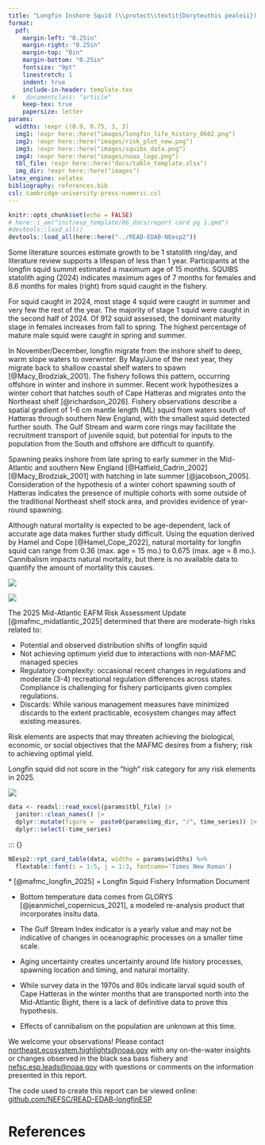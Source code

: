 ```yaml
---
title: "Longfin Inshore Squid (\\protect\\textit{Doryteuthis pealeii}) \\linebreak Snapshot Ecosystem & Socioeconomic Profile (ESP)"
format: 
  pdf:
    margin-left: "0.25in"
    margin-right: "0.25in"
    margin-top: "0in"
    margin-bottom: "0.25in"
    fontsize: "9pt"
    linestretch: 1
    indent: true
    include-in-header: template.tex    
 #   documentclass: "article"
    keep-tex: true
    papersize: letter
params:
  widths: !expr c(0.9, 0.75, 3, 3)
  img1: !expr here::here("images/longfin_life_history_0602.png")
  img2: !expr here::here("images/risk_plot_new.png")
  img3: !expr here::here("images/squibs_data.png")
  img4: !expr here::here("images/noaa_logo.png")
  tbl_file: !expr here::here("docs/table_template.xlsx")
  img_dir: !expr here::here("images")
latex_engine: xelatex
bibliography: references.bib
csl: cambridge-university-press-numeric.csl
---
```

```r
knitr::opts_chunk$set(echo = FALSE)
# here::i_am("inst/esp_template/06_docs/report card pg 1.qmd")
#devtools::load_all()
devtools::load_all(here::here("../READ-EDAB-NEesp2"))
``` 

\backgroundsetup{
  scale=1,
  angle=0,
  opacity=0,
  contents={\includegraphics[width=\paperwidth,height=\paperheight]{bg_pg1.jpg}}
 }
\BgThispage 

\vspace{-2.0cm}
\section{Spring 2026} 

::::: {layout="[[0.575, 0.025, 0.4]] "}

:::: {}

:::{}
\raggedright
\section{Key Findings from the Life History Working Group}

\subsection{Lifespan and aging}
Some literature sources estimate growth to be 1 statolith ring/day, and literature review supports a lifespan of less than 1 year. Participants at the longfin squid summit estimated a maximum age of 15 months. SQUIBS statolith aging (2024) indicates maximum ages of 7 months for females and 8.6 months for males (right) from squid caught in the fishery.

\vspace{0.25cm}

\subsection{Maturity (from SQUIBS)}
For squid caught in 2024, most stage 4 squid were caught in summer and very few the rest of the year. The majority of stage 1 squid were caught in the second half of 2024. Of 912 squid assessed, the dominant maturity stage in females increases from fall to spring. The highest percentage of mature male squid were caught in spring and summer. 

\vspace{0.25cm}

\subsection{Migration and movement dynamics}
In November/December, longfin migrate from the inshore shelf to deep, warm slope waters to overwinter. By May/June of the next year, they migrate back to shallow coastal shelf waters to spawn [@Macy_Brodziak_2001]. The fishery follows this pattern, occurring offshore in winter and inshore in summer. Recent work hypothesizes a winter cohort that hatches south of Cape Hatteras and migrates onto the Northeast shelf [@richardson_2026]. Fishery observations describe a spatial gradient of 1-6 cm mantle length (ML) squid from waters south of Hatteras through southern New England, with the smallest squid detected further south. The Gulf Stream and warm core rings may facilitate the recruitment transport of juvenile squid, but potential for inputs to the population from the South and offshore are difficult to quantify.

\vspace{0.25cm}

\subsection{Reproductive dynamics}
Spawning peaks inshore from late spring to early summer in the Mid-Atlantic and southern New England [@Hatfield_Cadrin_2002] [@Macy_Brodziak_2001] with hatching in late summer [@jacobson_2005]. Consideration of the hypothesis of a winter cohort  spawning south of Hatteras indicates the presence of multiple cohorts with some outside of the traditional Northeast shelf stock area, and provides evidence of year-round spawning.

\vspace{0.25cm}

\subsection{Natural mortality}
Although natural mortality is expected to be age-dependent, lack of accurate age data makes further study difficult. Using the equation derived by Hamel and Cope [@Hamel_Cope_2022], natural mortality for longfin squid can range from 0.36 (max. age = 15 mo.) to 0.675 (max. age = 8 mo.). Cannibalism impacts natural mortality, but there is no available data to quantify the amount of mortality this causes.
:::

:::{}
![](`r params$img1`)
:::

::::

::::{}
\hfill
::::

::::{}
:::{}
\vspace{0.50cm}
\section{Age Frequency from SQUIBS}
![](`r params$img3`)
:::

:::{}
\section{Key Points from the Mid-Atlantic Risk Assessment}

\raggedright
The 2025 Mid-Atlantic EAFM Risk Assessment Update [@mafmc_midatlantic_2025] determined that there are moderate-high risks related to:

- Potential and observed distribution shifts of longfin squid
- Not achieving optimum yield due to interactions with non-MAFMC managed species
- Regulatory complexity: occasional recent changes in regulations and moderate (3-4) recreational regulation differences across states. Compliance is challenging for fishery participants given complex regulations.
- Discards: While various management measures have minimized discards to the extent practicable, ecosystem changes may affect existing measures.

Risk elements are aspects that may threaten achieving the biological, economic, or social objectives that the MAFMC desires from a fishery; risk to achieving optimal yield. 

Longfin squid did not score in the “high” risk category for any risk elements in 2025.

:::

:::{}
\vspace{0.25cm}

![](`r params$img2`)
:::
::::

:::::

\newpage

\backgroundsetup{
  contents={\includegraphics[width=\paperwidth,height=\paperheight]{bg_pg2.jpg}}
  }
\BgThispage 
<!-- not sure why this doesn't work -->

\newgeometry{top=0.25in, left=0.25in, right=0.25in, bottom=0.25in}

```r
data <- readxl::read_excel(params$tbl_file) |>
  janitor::clean_names() |>
  dplyr::mutate(figure =  paste0(params$img_dir, "/", time_series)) |>
  dplyr::select(-time_series)
```

::: {}
```r
NEesp2::rpt_card_table(data, widths = params$widths) %>% 
  flextable::font(i = 1:5, j = 1:3, fontname='Times New Roman')
```
\vspace{-0.4cm}
\centering\footnotesize \* [@mafmc_longfin_2025] = Longfin Squid Fishery Information Document \newline


\normalsize\section{Data Gaps/Uncertainty}

\raggedright
- Bottom temperature data comes from GLORYS [@jeanmichel_copernicus_2021], a modeled re-analysis product that incorporates insitu data.

- The Gulf Stream Index indicator is a yearly value and may not be indicative of changes in oceanographic processes on a smaller time scale. 

- Aging uncertainty creates uncertainty around life history processes, spawning location and timing, and natural mortality.

- While survey data in the 1970s and 80s indicate larval squid south of Cape Hatteras in the winter months that are transported north into the Mid-Atlantic Bight, there is a lack of definitive data to prove this hypothesis. 

- Effects of cannibalism on the population are unknown at this time. 
\vspace{0.5cm}

\centering\normalsize

We welcome your observations! Please contact [northeast.ecosystem.highlights@noaa.gov](northeast.ecosystem.highlights@noaa.gov) with any on-the-water insights or changes observed in the black sea bass fishery and [nefsc.esp.leads@noaa.gov](nefsc.esp.leads@noaa.gov) with questions or comments on the information presented in this report.\newline

The code used to create this report can be viewed online: [github.com/NEFSC/READ-EDAB-longfinESP](github.com/NEFSC/READ-EDAB/longfinESP) 


\newpage
\newgeometry{top=1in, left=1in, right=1in, bottom=1in}

# References
::: {#refs}
:::